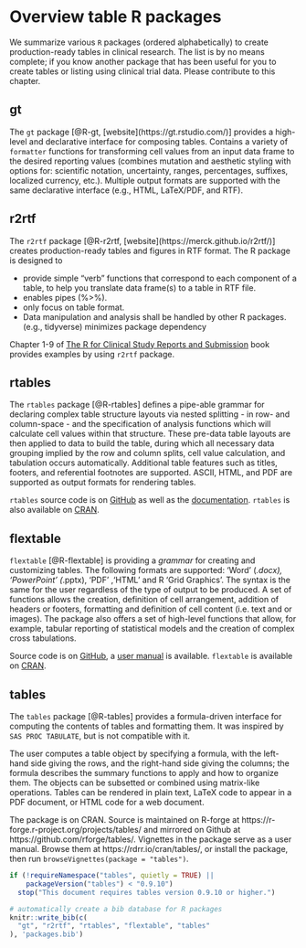 # Overview table R packages {#tablepkgs}

We summarize various `R` packages (ordered alphabetically) to 
create production-ready tables in clinical research. 
The list is by no means complete; if you know another package that has been useful for you to
create tables or listing using clinical trial data. 
Please contribute to this chapter.


## gt

The `gt` package [@R-gt, [website](https://gt.rstudio.com/)] provides
a high-level and declarative interface for composing tables. 
Contains a variety of `formatter` functions for transforming cell values
from an input data frame to the desired reporting values (combines mutation and
aesthetic styling with options for: scientific notation, uncertainty, ranges,
percentages, suffixes, localized currency, etc.). Multiple output formats are
supported with the same declarative interface (e.g., HTML, LaTeX/PDF, and RTF).

## r2rtf

The `r2rtf` package [@R-r2rtf, [website](https://merck.github.io/r2rtf/)]
creates production-ready tables and figures in RTF format. 
The R package is designed to

- provide simple “verb” functions that correspond to each component of a table, to help you translate data frame(s) to a table in RTF file.
- enables pipes (%>%).
- only focus on table format.
- Data manipulation and analysis 
shall be handled by other R packages. (e.g., tidyverse)
minimizes package dependency

Chapter 1-9 of [The R for Clinical Study Reports and Submission](https://r4csr.org/) book 
provides examples by using `r2rtf` package. 


## rtables

The `rtables` package [@R-rtables] defines a pipe-able grammar for declaring complex table
structure layouts via nested splitting - in row- and column-space - and the
specification of analysis functions which will calculate cell values within that
structure. These pre-data table layouts are then applied to data to build the
table, during which all necessary data grouping implied by the row and column
splits, cell value calculation, and tabulation occurs automatically. Additional
table features such as titles, footers, and referential footnotes are supported.
ASCII, HTML, and PDF are supported as output formats for rendering tables.

`rtables` source code is on [GitHub](https://github.com/roche/rtables) as well
as the [documentation](https://roche.github.io/rtables/). `rtables` is also available
on [CRAN](https://CRAN.R-project.org/package=rtables).

## flextable

`flextable` [@R-flextable] is providing a *grammar* for creating and customizing tables. The
following formats are supported: 'Word' (*.docx), 'PowerPoint' (*.pptx), 'PDF'
,'HTML' and R 'Grid Graphics'. The syntax is the same for the user regardless of
the type of output to be produced. A set of functions allows the creation,
definition of cell arrangement, addition of headers or footers, formatting and
definition of cell content (i.e. text and or images). The package also offers a
set of high-level functions that allow, for example, tabular reporting of
statistical models and the creation of complex cross tabulations.

Source code is on [GitHub](https://github.com/davidgohel/flextable), a 
[user manual](https://ardata-fr.github.io/flextable-book/) is available. 
`flextable` is available on [CRAN](https://CRAN.R-project.org/package=flextable).

## tables

The `tables` package [@R-tables] provides a formula-driven interface for
computing the contents of tables and formatting them.  It was 
inspired by `SAS PROC TABULATE`, but is not compatible with it.

The user computes a table object by specifying a formula, with the
left-hand
side giving the rows, and the right-hand side giving the columns;
the formula describes the summary functions to apply and how to
organize them.  The objects can be subsetted or combined
using matrix-like operations.  Tables can
be rendered in plain text, LaTeX code to appear
in a PDF document, or HTML code for a web document.

The package is on CRAN.  Source is maintained on R-forge
at https://r-forge.r-project.org/projects/tables/ and mirrored on
Github at https://github.com/rforge/tables/.  Vignettes in the package
serve as a user manual.  Browse them at https://rdrr.io/cran/tables/, or install the package, then run
`browseVignettes(package = "tables")`.

```r
if (!requireNamespace("tables", quietly = TRUE) ||
    packageVersion("tables") < "0.9.10")
  stop("This document requires tables version 0.9.10 or higher.")
```

```r
# automatically create a bib database for R packages
knitr::write_bib(c(
  "gt", "r2rtf", "rtables", "flextable", "tables"
), 'packages.bib')
```
